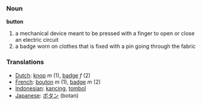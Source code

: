 === Noun ===
'''button'''

#a mechanical device meant to be pressed with a finger to open or close an electric circuit
#a badge worn on clothes that is fixed with a pin going through the fabric


=== Translations ===
*[[Dutch]]: [[knop]] ''m'' (1), [[badge]] ''f'' (2)
*[[French]]: [[bouton]] ''m'' (1), [[badge]] ''m'' (2)
*[[Indonesian]]: [[kancing]], [[tombol]]
*[[Japanese]]: [[ボタン]] (botan)